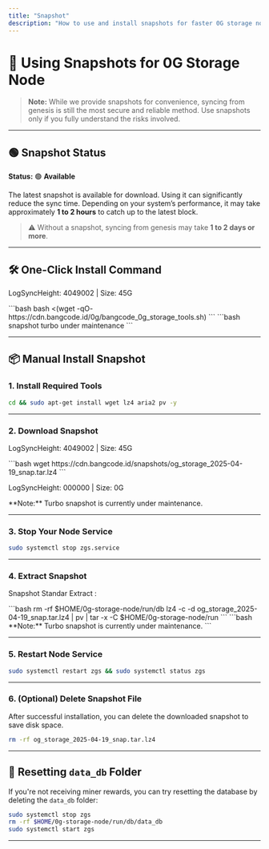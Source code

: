 ```yaml
---
title: "Snapshot"
description: "How to use and install snapshots for faster 0G storage node synchronization. | BANGCODE"
---
```


# 🚀 Using Snapshots for 0G Storage Node

> **Note:** While we provide snapshots for convenience, syncing from genesis is still the most secure and reliable method. Use snapshots only if you fully understand the risks involved.

---

## 🟢 Snapshot Status

**Status:** 🟢 **Available**

The latest snapshot is available for download. Using it can significantly reduce the sync time. Depending on your system’s performance, it may take approximately **1 to 2 hours** to catch up to the latest block.

> ⚠️ Without a snapshot, syncing from genesis may take **1 to 2 days or more**.

---

## 🛠 One-Click Install Command

<Tabs syncKey="BANGCODE">
  <TabItem label="Standar Config">
    <p>LogSyncHeight: <span class="sl-badge success small astro-avdet4wd">4049002</span> | Size: <span class="sl-badge tip small astro-avdet4wd">45G</span></p>
    ```bash
    bash <(wget -qO- https://cdn.bangcode.id/0g/bangcode_0g_storage_tools.sh)
    ```
  </TabItem>
  <TabItem label="Turbo Config">
    ```bash
     snapshot turbo under maintenance
    ```
  </TabItem>
</Tabs>

---

## 📦 Manual Install Snapshot

### 1. Install Required Tools

```bash
cd && sudo apt-get install wget lz4 aria2 pv -y
```

---

### 2. Download Snapshot

<Tabs syncKey="BANGCODE">
  <TabItem label="Standar Config">
    <p>LogSyncHeight: <span class="sl-badge success small astro-avdet4wd">4049002</span> | Size: <span class="sl-badge tip small astro-avdet4wd">45G</span></p>
    ```bash
    wget https://cdn.bangcode.id/snapshots/og_storage_2025-04-19_snap.tar.lz4
    ```
  </TabItem>
  <TabItem label="Turbo Config">
    <p>LogSyncHeight: <span class="sl-badge success small astro-avdet4wd">000000</span> | Size: <span class="sl-badge tip small astro-avdet4wd">0G</span></p>
        **Note:** Turbo snapshot is currently under maintenance.
  </TabItem>
</Tabs>

---

### 3. Stop Your Node Service

```bash
sudo systemctl stop zgs.service
```

---

### 4. Extract Snapshot

<Tabs syncKey="BANGCODE">
  <TabItem label="Standar Config">
    <p>Snapshot Standar Extract :</p>
    ```bash
        rm -rf $HOME/0g-storage-node/run/db
        lz4 -c -d og_storage_2025-04-19_snap.tar.lz4 | pv | tar -x -C $HOME/0g-storage-node/run
    ```
  </TabItem>
  <TabItem label="Turbo Config">
        ```bash
            **Note:** Turbo snapshot is currently under maintenance.
        ```
  </TabItem>
</Tabs>


---

### 5. Restart Node Service

```bash
sudo systemctl restart zgs && sudo systemctl status zgs
```

---

### 6. (Optional) Delete Snapshot File

After successful installation, you can delete the downloaded snapshot to save disk space.

```bash
rm -rf og_storage_2025-04-19_snap.tar.lz4
```

---

## 🧹 Resetting `data_db` Folder

If you're not receiving miner rewards, you can try resetting the database by deleting the `data_db` folder:

```bash
sudo systemctl stop zgs
rm -rf $HOME/0g-storage-node/run/db/data_db
sudo systemctl start zgs
```

---

